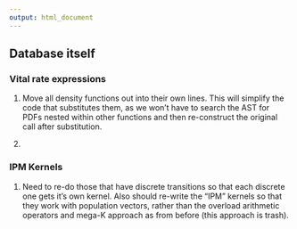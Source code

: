```yaml
---
output: html_document
---
```


## Database itself

### Vital rate expressions

1. Move all density functions out into their own lines. This will simplify the code that substitutes them, as we won't have to search the AST for PDFs nested within other functions and then re-construct the original call after substitution.

2. 

### IPM Kernels

1. Need to re-do those that have discrete transitions so that each discrete one gets it's own kernel. Also should re-write the "IPM" kernels so that they work with population vectors, rather than the overload arithmetic operators and mega-K approach as from before (this approach is trash).



